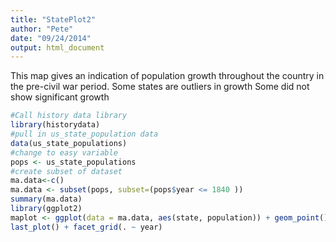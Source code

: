 ```yaml
---
title: "StatePlot2"
author: "Pete"
date: "09/24/2014"
output: html_document
---
```


This map gives an indication of population growth throughout the country in the pre-civil war period. 
  Some states are outliers in growth
  Some did not show significant growth

```r
#Call history data library
library(historydata)
#pull in us_state_population data
data(us_state_populations)
#change to easy variable
pops <- us_state_populations
#create subset of dataset
ma.data<-c()
ma.data <- subset(pops, subset=(pops$year <= 1840 ))
summary(ma.data)
library(ggplot2)
maplot <- ggplot(data = ma.data, aes(state, population)) + geom_point()
last_plot() + facet_grid(. ~ year)


```
